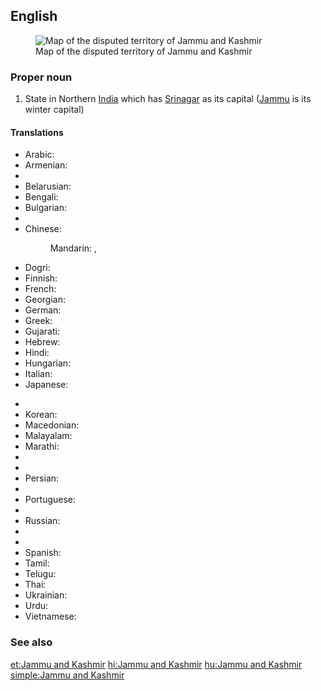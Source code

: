 ==English==
{{wikipedia}}
[[Image:Jammu and Kashmir in India (de-facto) (disputed hatched).svg|thumb|Map of the disputed territory of Jammu and Kashmir]]
===Proper noun===
{{en-proper noun|head=[[Jammu]] and [[Kashmir]]}}

# State in Northern [[India]] which has [[Srinagar]] as its capital ([[Jammu]] is its winter capital)

====Translations====
{{trans-top|Jammu and Kashmir}}
* Arabic: {{t-|ar|جامو وكشمير|m|tr=jāmū wa-kashmīr}}
* Armenian: {{t-|hy|Ջամմու և Քաշմիր|tr=J̌ammu ev K’ašmir}}
* {{trreq|as}}
* Belarusian: {{t-|be|Джаму і Кашмір|tr=Džámu i Kašmír}}
* Bengali: {{t-|bn|জম্মু ও কাশ্মীর|sc=Beng}}
* Bulgarian: {{t-|bg|Джаму и Кашмир|tr=Džámu i Kašmír}}
* {{trreq|hne}}
* Chinese:
*: Mandarin: {{t|cmn|查謨-克什米爾邦|sc=Hani}},  {{t|cmn|查谟-克什米尔邦|tr=Chámó-Kèshímǐ'ěr-bāng|sc=Hani}}
* Dogri: {{tø|doi|जम्मू और कश्मीर|sc=Deva}}
* Finnish: {{t-|fi|Jammu ja Kashmir}}
* French: {{t-|fr|Jammu-et-Cachemire}}
* Georgian: {{t-|ka|ჯამუ და ქაშმირი|sc=Geor}}
* German: {{t-|de|Jammu und Kashmir}}
* Greek: {{t-|el|Τζαμού και Κασμίρ|tr=Tzamoú kai Kasmír}}
* Gujarati: {{t-|gu|જમ્મુ અને કાશ્મીર|sc=Gujr}}
* Hebrew: {{t-|he|ג'אמו וקשמיר}}
* Hindi: {{t+|hi|जम्मू और कश्मीर|tr=jammū aur kaśmīr}}
* Hungarian: {{t|hu|Dzsammu és Kasmír}}
* Italian: {{t-|it|Jammu e Kashmir}}
* Japanese: {{t-|ja|ジャンムー・カシミール州|tr=Janmū-Kashimīru-shū}}
{{trans-mid}}
* {{trreq|Kannada}}
* Korean: {{t-|ko|잠무 카슈미르 주|tr=Jammu Kasyumireu ju|sc=Hang}}
* Macedonian: {{t-|mk|Џаму-Кашмир|tr=Džámu-Kašmír}}
* Malayalam: {{t-|ml|ജമ്മു-കശ്മീര്|sc=Mlym}}
* Marathi: {{t-|mr|जम्मू आणि काश्मीर|sc=Deva}}
* {{trreq|lus}}
* {{trreq|or}}
* Persian: {{t-|fa|جامو و کشمیر}}
* {{trreq|pl}}
* Portuguese: {{t-|pt|Jammu e Caxemira}}
* {{trreq|pa}}
* Russian: {{t-|ru|Джамму и Кашмир|tr=Džámmu i Kašmír}}
* {{trreq|sat}}
* {{trreq|sip}}
* Spanish: {{t-|es|Jammu y Cachemira}}
* Tamil: {{t-|ta|சம்மு காசுமீர்}}
* Telugu: {{t|te|జమ్మూ కాశ్మీరు|sc=Telu}}
* Thai: {{t-|th|รัฐชัมมูและกัศมีร์|tr=rát cham-moo láe gàt-mee}}
* Ukrainian: {{t-|uk|Джамму й Кашмір|tr=Džámmu j Kašmír}}
* Urdu: {{t-|ur|جموں اور کشمیر|tr=jammū aur kaśmīr}}
* Vietnamese: {{t-|vi|Jammu và Kashmir}}
{{trans-bottom}}

===See also===
{{list|en|states of India}}


[[et:Jammu and Kashmir]]
[[hi:Jammu and Kashmir]]
[[hu:Jammu and Kashmir]]
[[simple:Jammu and Kashmir]]